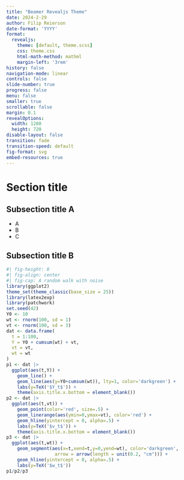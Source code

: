 ```yaml
---
title: "Beamer Revealjs Theme"
date: 2024-2-29
author: Filip Reierson
date-format: 'YYYY'
format: 
  revealjs:
    theme: [default, theme.scss]
    css: theme.css
    html-math-method: mathml
    margin-left: '3rem'
history: false
navigation-mode: linear
controls: false
slide-number: true
progress: false
menu: false
smaller: true
scrollable: false
margin: 0.1
revealOptions:
  width: 1280
  height: 720
disable-layout: false
transition: fade
transition-speed: default
fig-format: svg
embed-resources: true
---
```


# Section title

## Subsection title A

-   A
-   B
-   C

## Subsection title B

```r
#| fig-height: 8
#| fig-align: center
#| fig-cap: A random walk with noise
library(ggplot2)
theme_set(theme_classic(base_size = 25))
library(latex2exp)
library(patchwork)
set.seed(42)
Y0 <- 10
wt <- rnorm(100, sd = 1)
vt <- rnorm(100, sd = 3)
dat <- data.frame(
  t = 1:100,
  Y = Y0 + cumsum(wt) + vt,
  vt = vt,
  wt = wt
)
p1 <- dat |>
  ggplot(aes(t,Y)) +
    geom_line() +
    geom_line(aes(y=Y0+cumsum(wt)), lty=1, color='darkgreen') +
    labs(y=TeX('$Y_t$')) +
    theme(axis.title.x.bottom = element_blank())
p2 <- dat |>
  ggplot(aes(t,vt)) +
    geom_point(color='red', size=.5) +
    geom_linerange(aes(ymin=0,ymax=vt), color='red') +
    geom_hline(yintercept = 0, alpha=.5) +
    labs(y=TeX('$v_t$')) +
    theme(axis.title.x.bottom = element_blank())
p3 <- dat |>
  ggplot(aes(t,wt)) +
    geom_segment(aes(x=t,xend=t,y=0,yend=wt), color='darkgreen',
                  arrow = arrow(length = unit(0.2, "cm"))) +
    geom_hline(yintercept = 0, alpha=.5) +
    labs(y=TeX('$w_t$'))
p1/p2/p3
```







